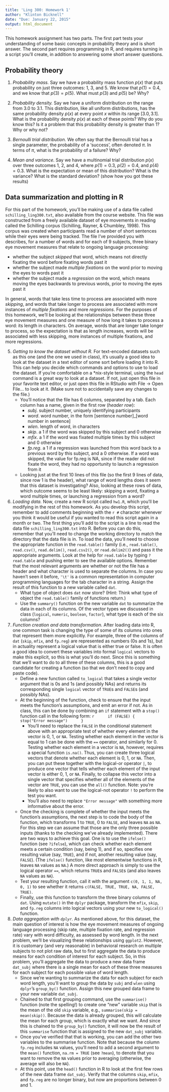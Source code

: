 ```yaml
---
title: 'Ling 300: Homework 1'
author: "Klinton Bicknell"
date: "Due: January 22, 2015"
output: html_document
---
```


This homework assignment has two parts. The first part tests your understanding of some basic concepts in probability theory and is short answer. The second part requires programming in R, and requires turning in a script you'll create, in addition to answering some short answer questions.

Probability theory
------------------

1. *Probability mass.* Say we have a probability mass function $p(x)$ that puts probability on just three outcomes: 1, 3, and 5. We know that $p(1) = 0.4$, and we know that $p(3) = p(5)$. What must $p(3)$ and $p(5)$ be? Why?

2. *Probability density.* Say we have a uniform distribution on the range from 3.0 to 3.1. This distribution, like all uniform distributions, has the same probability density $p(x)$ at every point $x$ within its range $[3.0, 3.1]$. What is the probability density $p(x)$ at each of these points? Why do you know this? Is it a problem that this probability density is greater than 1? Why or why not?

3. *Bernoulli trial distribution.* We often say that the Bernoulli trial has a single parameter, the probability of a 'success', often denoted $\pi$. In terms of $\pi$, what is the probability of a failure? Why?

4. *Mean and variance.* Say we have a multinomial trial distribution $p(x)$ over three outcomes 1, 2, and 4, where $p(1) = 0.3$, $p(2) = 0.4$, and $p(4) = 0.3$. What is the expectation or mean of this distribution? What is the variance? What is the standard deviation? (show how you got these results)

Data summarization and plotting in R
------------------------------------

For this part of the homework, you'll be making use of a data file called `schilling_ling300.txt`, also available from the course website. This file was constructed from a freely available dataset of eye movements in reading called the Schilling corpus (Schilling, Rayner, & Chumbley, 1998). This corpus was created when participants read a number of short sentences while their eyes were being tracked. The file I've provided you with describes, for a number of words and for each of 9 subjects, three binary eye movement measures that relate to ongoing language processing:

* whether the subject _skipped_ that word, which means not directly fixating the word before fixating words past it
* whether the subject made _multiple fixations_ on the word prior to moving the eyes to words past it
* whether the subject made a _regression_ on the word, which means moving the eyes backwards to previous words, prior to moving the eyes past it

In general, words that take less time to process are associated with more _skipping_, and words that take longer to process are associated with more instances of _multiple fixations_ and more _regressions_. For the purposes of this homework, we'll be looking at the relationships between these three eye movement measures and one measure of how long it takes to process a word: its length in characters. On average, words that are longer take longer to process, so the expectation is that as length increases, words will be associated with less skipping, more instances of multiple fixations, and more regressions.

5. *Getting to know the dataset without R.* For text-encoded datasets such as this one (and the one we used in class), it's usually a good idea to look at the dataset in a text editor of some sort before loading it into R. This can help you decide which commands and options to use to load the dataset. If you're comfortable on a *nix-style terminal, using the `head` command is a great way to look at a dataset. If not, just open this file in your favorite text editor, or just open this file in RStudio with File -> Open File... to look at it. (Make sure not to accidentally save any changes to the file.)
    + You'll notice that the file has 6 columns, separated by a tab. Each column has a name, given in the first row (*header row*):
        * _subj_. subject number, uniquely identifying participants
        * _word_. word number, in the form [sentence number]_[word number in sentence]
        * _wlen_. length of word, in characters
        * _skip_. a 1 if the word was skipped by this subject and 0 otherwise
        * _mfix_. a 1 if the word was fixated multiple times by this subject and 0 otherwise
        * _fp.reg_. a 1 if a regression was launched from this word back to a previous word by this subject, and a 0 otherwise. If a word was skipped, the value for fp.reg is NA, since if the reader did not fixate the word, they had no opportunity to launch a regression from it
    + Looking just at the first 10 lines of this file (so the first 9 lines of data, since row 1 is the header), what range of word lengths does it seem that this dataset is investigating? Also, looking at these rows of data, which outcome seems to be least likely: skipping a word, fixating a word multiple times, or launching a regression from a word?

6. *Loading data.* Now, create a new R script called `hw1.R`, which you'll be modifying in the rest of this homework. As you develop this script, remember to add comments beginning with the `r #` character whenever you think it would be useful if you wanted to read this script again in a month or two. The first thing you'll add to the script is a line to read the data file `schilling_ling300.txt` into R. Before you can do this, remember that you'll need to change the working directory to match the directory that the data file is in. To load the data, you'll need to choose the appropriate function in the `read.table()` family (i.e., `read.table()`, `read.csv()`, `read.delim()`, `read.csv2()`, or `read.delim2()`) and pass it the appropriate arguments. Look at the help for `read.table` by typing `?read.table` and pushing enter to see the available options. Remember that the most relevant arguments are whether or not the file has a header and what character is used to separate the columns. In case you haven't seen it before, `'\t'` is a common representation in computer programming languages for the tab character in a string. Assign the result of this function to a new variable called `dat`.
    + What type of object does `dat` now store? (Hint: Think what type of object the `read.table()` family of functions return.)
    + Use the `summary()` function on the new variable `dat` to summarize the data in each of its columns. Of the vector types we discussed in class (`logical`, `numeric`, `boolean`, `factor`), what type is each of the six columns?

7. *Function creation and data transformation.* After loading data into R, one common task is changing the type of some of its columns into ones that represent them more explicitly. For example, three of the columns of `dat` (`skip`, `mfix`, and `fp.reg`) are represented as numbers (0s and 1s), but in actuality represent a logical value that is either true or false. It is often a good idea to convert these variables into formal `logical` vectors to make this explicit, so this is what you'll do next. Since this is something that we'll want to do to all three of these columns, this is a good candidate for creating a function (so that we don't need to copy and paste code).
    + Define a new function called `to_logical` that takes a single vector argument that is 0s and 1s (and possibly NAs) and returns its corresponding single `logical` vector of `TRUE`s and `FALSE`s (and possibly NAs).
    + At the beginning of the function, check to ensure that the input meets the function's assumptions, and emit an error if not. As in class, this can be done by combining an `if` statement with a `stop()` function call in the following form:
        ```r
        if (FALSE) {
          stop("Error message")
        }
        ```
        * You'll need to replace the `FALSE` in the conditional statement above with an appropriate test of whether every element in the vector is 0, 1, or `NA`. Testing whether each element in the vector is equal to 1 can be done with the `==` operator, and similarly for 0. Testing whether each element in a vector is `NA`, however, requires a special function `is.na()`. Thus, you can create three logical vectors that denote whether each element is 0, 1, or `NA`. Then, you can put these together with the logical-or operator `|`, to produce one vector that tells whether each element of the input vector is either 0, 1, or `NA`. Finally, to collapse this vector into a single vector that specifies whether all of the elements of the vector are `TRUE`, you can use the `all()` function. Note: you're likely to also want to use the logical-not operator `!` to perform the test you want.
        * You'll also need to replace `"Error message"` with something more informative about the error.
    + Once the checking is complete of whether the input meets the function's assumptions, the next step is to code the body of the function, which transforms 1 to `TRUE`, 0 to `FALSE`, and leaves `NA` as `NA`. For this step we can assume that those are the only three possible inputs (thanks to the checking we've already implemented). There are two ways to achieve this goal. One is to use the `ifelse()` function (see `?ifelse`), which can check whether each element meets a certain condition (say, being 1), and if so, specifies one resulting value (say, `TRUE`), and if not, another resulting value (say, `FALSE`). (The `ifelse()` function, like most elementwise functions in R, leaves `NA` values as `NA`.) A more direct approach is simply to use the logical operator `==`, which returns `TRUE`s and `FALSE`s (and also leaves `NA` values as `NA`).
    + Test your resulting function, call it with the argument `c(0, 1, 1, NA, 0, 1)` to see whether it returns `c(FALSE, TRUE, TRUE, NA, FALSE, TRUE)`.
    + Finally, use this function to transform the three binary columns of `dat`. Using `mutate()` in the `dplyr` package, transform the `mfix`, `skip`, and `fp.reg` columns into logical vectors using your new `to_logical()` function.

8. *Data aggregation with `dplyr`.* As mentioned above, for this dataset, the main question of interest is how the eye movement measures of ongoing language processing (skip rate, multiple fixation rate, and regression rate) vary with word difficulty, as assessed by word length. In the next problem, we'll be visualizing these relationships using `ggplot2`. However, it is customary (and very reasonable) in behavioral research on multiple subjects to not plot raw data, but to first aggregate the data to produce means for each condition of interest for each subject. So, in this problem, you'll aggregate the data to produce a new data frame `dat_subj` where there is a single mean for each of these three measures for each subject for each possible value of word length.
    + Since we're wanting to summarize the data for each subject for each word length, you'll want to group the data by `subj` and `wlen` using `dplyr`'s `group_by()` function. Assign this new grouped data frame to your new variable `dat_subj`.
    + Chained to that first grouping command, use the `summarise()` function (note the spelling!) to create one "new" variable `skip` that is the mean of the old `skip` variable, e.g., `summarise(skip = mean(skip))`. Because the data is already grouped, this will calculate the mean for each group, which is exactly what we want. And since this is chained to the `group_by()` function, it will now be the result of this `summarise` function that is assigned to the new `dat_subj` variable.
    + Once you've verified that that is working, you can add the other two variables to the summarise function. Note that because the column `fp.reg` includes `NA` values, you'll need to add a second argument to the `mean()` function, `na.rm = TRUE` (see `?mean`), to denote that you want to remove the `NA` values prior to averaging (otherwise, the average will also be `NA`).
    + At this point, use the `head()` function in R to look at the first few rows of the new data frame `dat_subj`. Verify that the columns `skip`, `mfix`, and `fp.reg` are no longer binary, but now are proportions between 0 and 1.
